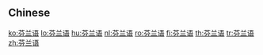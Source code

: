 {{also|芬蘭語}}
==Chinese==
{{zh-see|芬蘭語}}

[[ko:芬兰语]]
[[lo:芬兰语]]
[[hu:芬兰语]]
[[nl:芬兰语]]
[[ro:芬兰语]]
[[fi:芬兰语]]
[[th:芬兰语]]
[[tr:芬兰语]]
[[zh:芬兰语]]